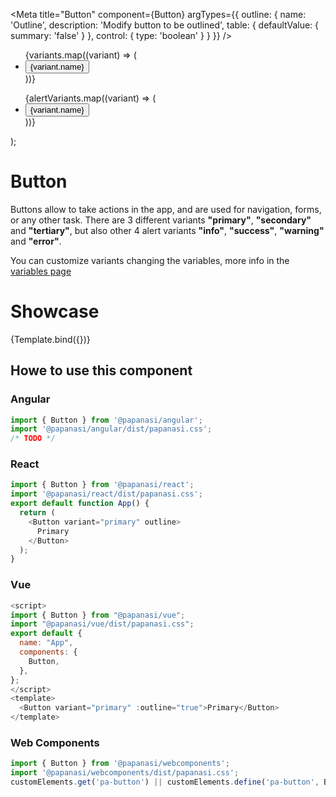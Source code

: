 
<Meta
  title="Button"
  component={Button}
  argTypes={{
    outline: {
      name: 'Outline',
      description: 'Modify button to be outlined',
      table: {
        defaultValue: { summary: 'false' }
      },
      control: {
        type: 'boolean'
      }
    }
  }}
/>

  <div>
    <ul>
      {variants.map((variant) => (
        <li key={variant.key}>
          <Button {...args} variant={variant.key}>
            {variant.name}
          </Button>
        </li>
      ))}
    </ul>
    <ul>
      {alertVariants.map((variant) => (
        <li key={variant.key}>
          <Button {...args} variant={variant.key}>
            {variant.name}
          </Button>
        </li>
      ))}
    </ul>
  </div>
);

# Button

Buttons allow to take actions in the app, and are used for navigation, forms, or any other task.
There are 3 different variants **"primary"**, **"secondary"** and **"tertiary"**, but also other 4 alert variants **"info"**, **"success"**, **"warning"** and **"error"**.

You can customize variants changing the variables, more info in the [variables page](/docs/start--page)

# Showcase

<Canvas>
  <Story
    name="Default"
    args={{
      outline: false
    }}
  >
    {Template.bind({})}
  </Story>
</Canvas>

<ArgsTable story="Default" of={Button} />

## Howe to use this component

### Angular

```js
import { Button } from '@papanasi/angular';
import '@papanasi/angular/dist/papanasi.css';
/* TODO */
```

### React

```js
import { Button } from '@papanasi/react';
import '@papanasi/react/dist/papanasi.css';
export default function App() {
  return (
    <Button variant="primary" outline>
      Primary
    </Button>
  );
}
```

### Vue

```js
<script>
import { Button } from "@papanasi/vue";
import "@papanasi/vue/dist/papanasi.css";
export default {
  name: "App",
  components: {
    Button,
  },
};
</script>
<template>
  <Button variant="primary" :outline="true">Primary</Button>
</template>
```

### Web Components

```js
import { Button } from '@papanasi/webcomponents';
import '@papanasi/webcomponents/dist/papanasi.css';
customElements.get('pa-button') || customElements.define('pa-button', Button);
```
